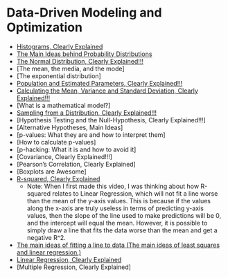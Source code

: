 # Data-Driven Modeling and Optimization




* [Histograms, Clearly Explained](https://youtu.be/qBigTkBLU6g)
* [The Main Ideas behind Probability Distributions](https://youtu.be/oI3hZJqXJuc)
* [The Normal Distribution, Clearly Explained!!!](https://youtu.be/rzFX5NWojp0)
* [The mean, the media, and the mode]
* [The exponential distribution]
* [Population and Estimated Parameters, Clearly Explained!!!](https://youtu.be/vikkiwjQqfU)
* [Calculating the Mean, Variance and Standard Deviation, Clearly Explained!!!](https://youtu.be/SzZ6GpcfoQY)
* [What is a mathematical model?]
* [Sampling from a Distribution, Clearly Explained!!!](https://youtu.be/XLCWeSVzHUU)
* [Hypothesis Testing and the Null-Hypothesis, Clearly Explained!!!]
* [Alternative Hypotheses, Main Ideas]
* [p-values: What they are and how to interpret them]
* [How to calculate p-values]
* [p-hacking: What it is and how to avoid it]
* [Covariance, Clearly Explained!!!]
* [Pearson's Correlation, Clearly Explained]
* [Boxplots are Awesome]
* [R-squared, Clearly Explained](https://youtu.be/2AQKmw14mHM)
  * Note: When I first made this video, I was thinking about how R-squared relates to Linear Regression, which will not fit a line worse than the mean of the y-axis values. This is because if the values along the x-axis are truly useless in terms of predicting y-axis values, then the slope of the line used to make predictions will be 0, and the intercept will equal the mean. However, it is possible to simply draw a line that fits the data worse than the mean and get a negative R^2. 
* [The main ideas of fitting a line to data (The main ideas of least squares and linear regression.)](https://www.youtube.com/embed/PaFPbb66DxQ)
* [Linear Regression, Clearly Explained](https://youtu.be/nk2CQITm_eo)
* [Multiple Regression, Clearly Explained]